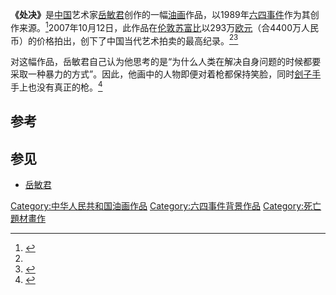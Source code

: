{{Infobox Painting
|image_file=Chineseart_Executionpainting.jpg
|painting_alignment=right
|image_size=300px
|title=《处决》
|artist=[[岳敏君|岳敏君]]
|year=1996年
|type=[[油画|油画]]
|height=150  
|width=300<ref name="cnn2">[http://www.cnn.com/2007/WORLD/asiapcf/10/12/china.artist/index.html CNN Edition Oct 12 2007 world news.] {{Wayback|url=http://www.cnn.com/2007/WORLD/asiapcf/10/12/china.artist/index.html |date=20180713151550 }} Painting's owner 'un-Executed'.  Retrieved 10-14-2007.</ref>
|diameter_cm = 
|diameter_inch = 
|city=
|museum=
}}

'''《处决》'''是[[中国|中国]]艺术家[[岳敏君|岳敏君]]创作的一幅[[油画|油画]]作品，以1989年[[六四事件|六四事件]]作为其创作来源。<ref name="scart">{{cite web|url=http://www.scart.com.cn/html/info/article-11107_15.html|title=岳敏君《处决》293万欧元拍出中国当代艺术最高价 苏富比10月当代艺术品欧洲晚场拍卖创新高|publisher=四川美术网|accessdate=2010-05-01|deadurl=yes|archiveurl=https://web.archive.org/web/20160425033644/http://www.scart.com.cn/html/info/article-11107_15.html|archivedate=2016-04-25}}</ref>2007年10月12日，此作品在[[伦敦|伦敦]][[苏富比|苏富比]]以293万[[欧元|欧元]]（合4400万人民币）的价格拍出，创下了中国当代艺术拍卖的最高纪录。<ref name="scart" /><ref>{{cite web|url=http://www.cnstock.com/paper_new/html/2007-11/19/content_59649968.htm|title=岳敏君：名画变体领涨当代油画市场|publisher=上海证券报|accessdate=2010-05-02|deadurl=yes|archiveurl=https://web.archive.org/web/20110811181644/http://www.cnstock.com/paper_new/html/2007-11/19/content_59649968.htm|archivedate=2011-08-11}}</ref>

对这幅作品，岳敏君自己认为他思考的是“为什么人类在解决自身问题的时候都要采取一种暴力的方式”。因此，他画中的人物即便对着枪都保持笑脸，同时[[刽子手|刽子手]]手上也没有真正的枪。<ref>{{cite web|url=http://www.artsbj.com/Html/interview/ztft/msft/0994845_2.html|title=岳敏君的“笑脸”还能走多远?|publisher=北京文艺网|accessdate=2010-05-01|archive-url=https://web.archive.org/web/20091108055903/http://www.artsbj.com/Html/interview/ztft/msft/0994845_2.html|archive-date=2009-11-08|dead-url=yes}}</ref>

==参考==
{{Reflist}}

==参见==
*[[岳敏君|岳敏君]]

{{艺术小作品}}
{{六四事件}}

[[Category:中华人民共和国油画作品|Category:中华人民共和国油画作品]]
[[Category:六四事件背景作品|Category:六四事件背景作品]]
[[Category:死亡題材畫作|Category:死亡題材畫作]]